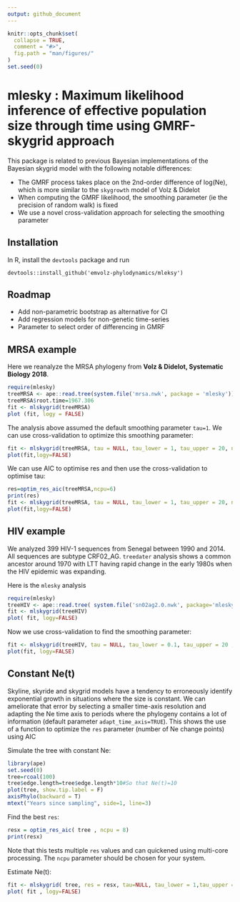 ```yaml
---
output: github_document
---
```


<!-- README.md is generated from README.Rmd. Please edit that file -->

```r
knitr::opts_chunk$set(
  collapse = TRUE,
  comment = "#>",
  fig.path = "man/figures/"
)
set.seed(0)
```

# mlesky : Maximum likelihood inference of effective population size through time using GMRF-skygrid approach

This package is related to previous Bayesian implementations of the Bayesian skygrid model with the following notable differences: 

* The GMRF process takes place on the 2nd-order difference of log(Ne), which is more similar to the `skygrowth` model of Volz & Didelot 
* When computing the GMRF likelihood, the smoothing parameter (ie the precision of random walk) is fixed
* We use a novel cross-validation approach for selecting the smoothing parameter 

## Installation

In R, install the `devtools` package and run 
```
devtools::install_github('emvolz-phylodynamics/mleksy')
```

## Roadmap 

* Add non-parametric bootstrap as alternative for CI
* Add regression models for non-genetic time-series 
* Parameter to select order of differencing in GMRF 

## MRSA example 

Here we reanalyze the MRSA phylogeny from __Volz & Didelot, Systematic Biology 2018__. 

```r
require(mlesky)
treeMRSA <- ape::read.tree(system.file('mrsa.nwk', package = 'mlesky'))
treeMRSA$root.time=1967.306
fit <- mlskygrid(treeMRSA)
plot (fit, logy = FALSE)

```
The analysis above assumed the default smoothing parameter `tau=1`.
We can use cross-validation to optimize this smoothing parameter: 
```r
fit <- mlskygrid(treeMRSA, tau = NULL, tau_lower = 1, tau_upper = 20, ncpu = 6)
plot(fit,logy=FALSE)
```

We can use AIC to optimise res and then use the cross-validation to optimise tau:
```r
res=optim_res_aic(treeMRSA,ncpu=6)
print(res)
fit <- mlskygrid(treeMRSA, tau = NULL, tau_lower = 1, tau_upper = 20, ncpu = 6,res=res)
plot(fit,logy=FALSE)
```

## HIV example 

We analyzed 399 HIV-1 sequences from Senegal between 1990 and 2014. 
All sequences are subtype CRF02_AG. `treedater` analysis shows a common ancestor around 1970 with LTT having rapid change in the early 1980s when the HIV epidemic was expanding. 

Here is the `mlesky` analysis 

```r
require(mlesky)
treeHIV <- ape::read.tree( system.file('sn02ag2.0.nwk', package='mlesky') )
fit <- mlskygrid(treeHIV)
plot( fit, logy=FALSE)
```

Now we use cross-validation to find the smoothing parameter: 

```r
fit <- mlskygrid(treeHIV, tau = NULL, tau_lower = 0.1, tau_upper = 20 , ncpu = 6)
plot(fit, logy=FALSE) 
```



## Constant Ne(t)

Skyline, skyride and skygrid models have a tendency to erroneously identify exponential growth in situations where the size is constant. 
We can ameliorate that error by selecting a smaller time-axis resolution and adapting the Ne time axis to periods where the phylogeny contains a lot of information (default parameter `adapt_time_axis=TRUE`).
This shows the use of a function to optimize the `res` parameter (number of Ne change points) using AIC

Simulate the tree with constant Ne: 
```r
library(ape)
set.seed(0)
tree=rcoal(100)
tree$edge.length=tree$edge.length*10#So that Ne(t)=10
plot(tree, show.tip.label = F)
axisPhylo(backward = T)
mtext("Years since sampling", side=1, line=3)
```

Find the best `res`:
```r
resx = optim_res_aic( tree , ncpu = 8)
print(resx)
```
Note that this tests multiple `res` values and can quickened using multi-core processing. The `ncpu` parameter should be chosen for your system. 

Estimate Ne(t):
```r
fit <- mlskygrid( tree, res = resx, tau=NULL, tau_lower = 1,tau_upper = 10000)
plot( fit , logy=FALSE)
```
